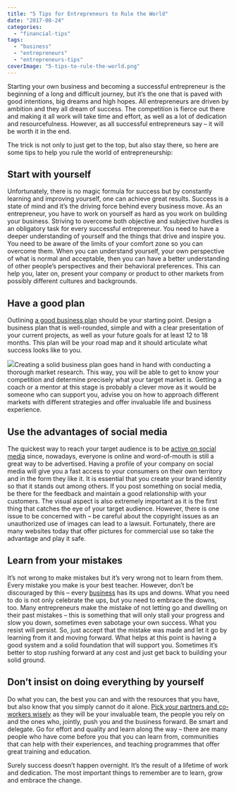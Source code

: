```yaml
---
title: "5 Tips for Entrepreneurs to Rule the World"
date: "2017-08-24"
categories: 
  - "financial-tips"
tags: 
  - "business"
  - "entrepreneurs"
  - "entrepreneurs-tips"
coverImage: "5-tips-to-rule-the-world.png"
---
```


Starting your own business and becoming a successful entrepreneur is the beginning of a long and difficult journey, but it’s the one that is paved with good intentions, big dreams and high hopes. All entrepreneurs are driven by ambition and they all dream of success. The competition is fierce out there and making it all work will take time and effort, as well as a lot of dedication and resourcefulness. However, as all successful entrepreneurs say – it will be worth it in the end.

The trick is not only to just get to the top, but also stay there, so here are some tips to help you rule the world of entrepreneurship:

## Start with yourself

Unfortunately, there is no magic formula for success but by constantly learning and improving yourself, one can achieve great results. Success is a state of mind and it’s the driving force behind every business move. As an entrepreneur, you have to work on yourself as hard as you work on building your business. Striving to overcome both objective and subjective hurdles is an obligatory task for every successful entrepreneur. You need to have a deeper understanding of yourself and the things that drive and inspire you. You need to be aware of the limits of your comfort zone so you can overcome them. When you can understand yourself, your own perspective of what is normal and acceptable, then you can have a better understanding of other people’s perspectives and their behavioral preferences. This can help you, later on, present your company or product to other markets from possibly different cultures and backgrounds.

## Have a good plan

Outlining [a good business plan](https://www.forbes.com/sites/davelavinsky/2014/01/30/how-to-write-a-business-plan/#21abe0007d04) should be your starting point. Design a business plan that is well-rounded, simple and with a clear presentation of your current projects, as well as your future goals for at least 12 to 18 months. This plan will be your road map and it should articulate what success looks like to you.

![](/images/blog-images/entrepreneur-593353_1280.jpg)Creating a solid business plan goes hand in hand with conducting a thorough market research. This way, you will be able to get to know your competition and determine precisely what your target market is. Getting a coach or a mentor at this stage is probably a clever move as it would be someone who can support you, advise you on how to approach different markets with different strategies and offer invaluable life and business experience.

## Use the advantages of social media

The quickest way to reach your target audience is to be [active on social media](https://burst.shopify.com/) since, nowadays, everyone is online and word-of-mouth is still a great way to be advertised. Having a profile of your company on social media will give you a fast access to your consumers on their own territory and in the form they like it. It is essential that you create your brand identity so that it stands out among others. If you post something on social media, be there for the feedback and maintain a good relationship with your customers. The visual aspect is also extremely important as it is the first thing that catches the eye of your target audience. However, there is one issue to be concerned with – be careful about the copyright issues as an unauthorized use of images can lead to a lawsuit. Fortunately, there are many websites today that offer pictures for commercial use so take the advantage and play it safe.

## Learn from your mistakes

It’s not wrong to make mistakes but it’s very wrong not to learn from them. Every mistake you make is your best teacher. However, don’t be discouraged by this – every [business](https://imperiumapps.com) has its ups and downs. What you need to do is not only celebrate the ups, but you need to embrace the downs, too. Many entrepreneurs make the mistake of not letting go and dwelling on their past mistakes – this is something that will only stall your progress and slow you down, sometimes even sabotage your own success. What you resist will persist. So, just accept that the mistake was made and let it go by learning from it and moving forward. What helps at this point is having a good system and a solid foundation that will support you. Sometimes it’s better to stop rushing forward at any cost and just get back to building your solid ground.

## Don’t insist on doing everything by yourself

Do what you can, the best you can and with the resources that you have, but also know that you simply cannot do it alone. [Pick your partners and co-workers wisely](http://www.businessnewsdaily.com/9935-negotiate-with-coworkers.html) as they will be your invaluable team, the people you rely on and the ones who, jointly, push you and the business forward. Be smart and delegate. Go for effort and quality and learn along the way – there are many people who have come before you that you can learn from, communities that can help with their experiences, and teaching programmes that offer great training and education.

Surely success doesn’t happen overnight. It’s the result of a lifetime of work and dedication. The most important things to remember are to learn, grow and embrace the change.
